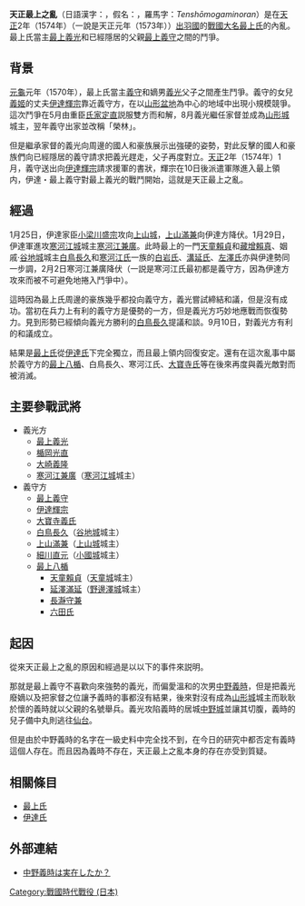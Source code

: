 '''天正最上之亂'''（日語漢字：{{lang|ja|天正最上の乱}}，假名：{{lang|ja|てんしょうもがみのらん}}，羅馬字：''Tenshōmogaminoran''）是在[[天正_(日本)|天正]]2年（1574年）（一說是天正元年（1573年））[[出羽國|出羽國]]的[[戰國大名|戰國大名]][[最上氏|最上氏]]的內亂。最上氏當主[[最上義光|最上義光]]和已經隱居的父親[[最上義守|最上義守]]之間的鬥爭。

== 背景 ==
[[元龜|元龜]]元年（1570年），最上氏當主[[最上義守|義守]]和嫡男[[最上義光|義光]]父子之間產生鬥爭。義守的女兒[[義姬|義姬]]的丈夫[[伊達輝宗|伊達輝宗]]靠近義守方，在以[[山形盆地|山形盆地]]為中心的地域中出現小規模競爭。這次鬥爭在5月由重臣[[氏家定直|氏家定直]]説服雙方而和解，8月義光繼任家督並成為[[山形城|山形城]]城主，翌年義守出家並改稱「榮林」。

但是繼承家督的義光向周邊的國人和豪族展示出強硬的姿勢，對此反擊的國人和豪族們向已經隱居的義守請求把義光趕走，父子再度對立。[[天正_(日本)|天正]]2年（1574年）1月，義守送出向[[伊達輝宗|伊達輝宗]]請求援軍的書狀，輝宗在10日後派遣軍隊進入最上領内，伊達・最上義守對最上義光的戰鬥開始，這就是天正最上之亂。

== 經過 ==
1月25日，伊達家臣[[小梁川盛宗|小梁川盛宗]]攻向[[上山城|上山城]]，[[上山滿兼|上山滿兼]]向伊達方降伏。1月29日，伊達軍進攻[[寒河江城|寒河江城]]城主[[寒河江兼廣|寒河江兼廣]]。此時最上的一門[[天童賴貞|天童賴貞]]和[[藏增賴真|藏增賴真]]、姻戚‧[[谷地城|谷地城]]城主[[白鳥長久|白鳥長久]]和[[寒河江氏|寒河江氏]]一族的[[白岩氏|白岩氏]]、[[溝延氏|溝延氏]]、[[左澤氏|左澤氏]]亦與伊達勢同一步調，2月2日寒河江兼廣降伏（一説是寒河江氏最初都是義守方，因為伊達方攻來而被不可避免地捲入鬥爭中）。

這時因為最上氏周邊的豪族幾乎都投向義守方，義光嘗試締結和議，但是沒有成功。當初在兵力上有利的義守方是優勢的一方，但是義光方巧妙地應戰而恢復勢力。見到形勢已經傾向義光方勝利的[[白鳥長久|白鳥長久]]提議和談。9月10日，對義光方有利的和議成立。

結果是[[最上氏|最上氏]]從[[伊達氏|伊達氏]]下完全獨立，而且最上領内回復安定。還有在這次亂事中屬於義守方的[[最上八楯|最上八楯]]、白鳥長久、寒河江氏、[[大寶寺氏|大寶寺氏]]等在後來再度與義光敵對而被消滅。

== 主要參戰武將 ==
*義光方
**[[最上義光|最上義光]]
**[[楯岡光直|楯岡光直]]
**[[大崎義隆|大崎義隆]]
**[[寒河江兼廣|寒河江兼廣]]（[[寒河江城|寒河江城]]城主）
*義守方
**[[最上義守|最上義守]]
**[[伊達輝宗|伊達輝宗]]
**[[大寶寺義氏|大寶寺義氏]]
**[[白鳥長久|白鳥長久]]（[[谷地城|谷地城]]城主）
**[[上山滿兼|上山滿兼]]（[[上山城|上山城]]城主）
**[[細川直元|細川直元]]（[[小國城|小國城]]城主）
**[[最上八楯|最上八楯]]
***[[天童賴貞|天童賴貞]]（[[天童城|天童城]]城主）
***[[延澤滿延|延澤滿延]]（[[野邊澤城|野邊澤城]]城主）
***[[長瀞守兼|長瀞守兼]]
***[[六田氏|六田氏]]

== 起因 ==
從來天正最上之亂的原因和經過是以以下的事件來説明。

那就是最上義守不喜歡向來強勢的義光，而偏愛溫和的次男[[中野義時|中野義時]]，但是把義光廢嫡以及把家督之位讓予義時的事都沒有結果，後來對沒有成為[[山形城|山形城]]城主而耿耿於懷的義時就以父親的名號舉兵。義光攻陷義時的居城[[中野城|中野城]]並讓其切腹，義時的兒子備中丸則逃往[[仙台|仙台]]。

但是由於中野義時的名字在一級史料中完全找不到，在今日的研究中都否定有義時這個人存在。而且因為義時不存在，天正最上之亂本身的存在亦受到質疑。

== 相關條目 ==
*[[最上氏|最上氏]]
*[[伊達氏|伊達氏]]

== 外部連結 ==
*[http://mogamiyoshiaki.jp/?p=log&l=55170 中野義時は実在したか？] {{Wayback|url=http://mogamiyoshiaki.jp/?p=log&l=55170 |date=20200804082405 }}



[[Category:戰國時代戰役_(日本)|Category:戰國時代戰役 (日本)]]
